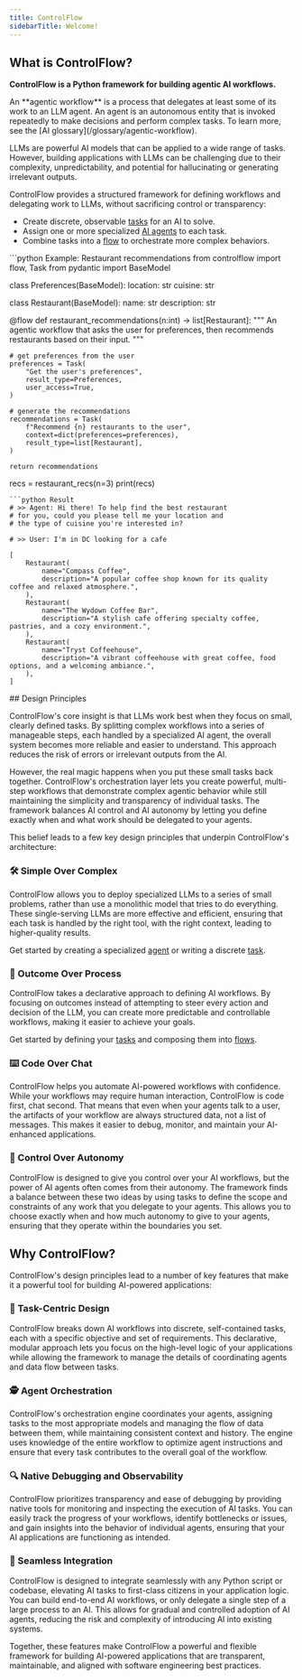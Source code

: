 ```yaml
---
title: ControlFlow
sidebarTitle: Welcome!
---
```


## What is ControlFlow?

**ControlFlow is a Python framework for building agentic AI workflows.**

<Note>
An **agentic workflow** is a process that delegates at least some of its work to an LLM agent. An agent is an autonomous entity that is invoked repeatedly to make decisions and perform complex tasks. To learn more, see the [AI glossary](/glossary/agentic-workflow).
</Note>

LLMs are powerful AI models that can be applied to a wide range of tasks. However, building applications with LLMs can be challenging due to their complexity, unpredictability, and potential for hallucinating or generating irrelevant outputs.

ControlFlow provides a structured framework for defining workflows and delegating work to LLMs, without sacrificing control or transparency:


- Create discrete, observable [tasks](/concepts/tasks) for an AI to solve.
- Assign one or more specialized [AI agents](/concepts/agents) to each task.
- Combine tasks into a [flow](/concepts/flows) to orchestrate more complex behaviors.



<CodeGroup>
```python Example: Restaurant recommendations
from controlflow import flow, Task
from pydantic import BaseModel

class Preferences(BaseModel):
    location: str
    cuisine: str

class Restaurant(BaseModel):
    name: str
    description: str

@flow
def restaurant_recommendations(n:int) -> list[Restaurant]:
    """
    An agentic workflow that asks the user for preferences, 
    then recommends restaurants based on their input.
    """
    
    # get preferences from the user
    preferences = Task(
        "Get the user's preferences", 
        result_type=Preferences, 
        user_access=True,
    )
    
    # generate the recommendations
    recommendations = Task(
        f"Recommend {n} restaurants to the user", 
        context=dict(preferences=preferences),
        result_type=list[Restaurant], 
    )

    return recommendations

recs = restaurant_recs(n=3)
print(recs)
```
```python Result
# >> Agent: Hi there! To help find the best restaurant 
# for you, could you please tell me your location and 
# the type of cuisine you're interested in?

# >> User: I'm in DC looking for a cafe

[
    Restaurant(
        name="Compass Coffee",
        description="A popular coffee shop known for its quality coffee and relaxed atmosphere.",
    ),
    Restaurant(
        name="The Wydown Coffee Bar",
        description="A stylish cafe offering specialty coffee, pastries, and a cozy environment.",
    ),
    Restaurant(
        name="Tryst Coffeehouse",
        description="A vibrant coffeehouse with great coffee, food options, and a welcoming ambiance.",
    ),
]
```
</CodeGroup>
## Design Principles

ControlFlow's core insight is that LLMs work best when they focus on small, clearly defined tasks. By splitting complex workflows into a series of manageable steps, each handled by a specialized AI agent, the overall system becomes more reliable and easier to understand. This approach reduces the risk of errors or irrelevant outputs from the AI.

However, the real magic happens when you put these small tasks back together. ControlFlow's orchestration layer lets you create powerful, multi-step workflows that demonstrate complex agentic behavior while still maintaining the simplicity and transparency of individual tasks. The framework balances AI control and AI autonomy by letting you define exactly when and what work should be delegated to your agents.

This belief leads to a few key design principles that underpin ControlFlow's architecture:

### 🛠️ Simple Over Complex

ControlFlow allows you to deploy specialized LLMs to a series of small problems, rather than use a monolithic model that tries to do everything. These single-serving LLMs are more effective and efficient, ensuring that each task is handled by the right tool, with the right context, leading to higher-quality results.

Get started by creating a specialized [agent](/concepts/agents) or writing a discrete [task](/concepts/tasks).


### 🎯 Outcome Over Process

ControlFlow takes a declarative approach to defining AI workflows. By focusing on outcomes instead of attempting to steer every action and decision of the LLM, you can create more predictable and controllable workflows, making it easier to achieve your goals.

Get started by defining your [tasks](/concepts/tasks) and composing them into [flows](/concepts/flows).

### ⌨️ Code Over Chat

ControlFlow helps you automate AI-powered workflows with confidence. While your workflows may require human interaction, ControlFlow is code first, chat second. That means that even when your agents talk to a user, the artifacts of your workflow are always structured data, not a list of messages. This makes it easier to debug, monitor, and maintain your AI-enhanced applications.

### 🦾 Control Over Autonomy

ControlFlow is designed to give you control over your AI workflows, but the power of AI agents often comes from their autonomy. The framework finds a balance between these two ideas by using tasks to define the scope and constraints of any work that you delegate to your agents. This allows you to choose exactly when and how much autonomy to give to your agents, ensuring that they operate within the boundaries you set.

## Why ControlFlow?

ControlFlow's design principles lead to a number of key features that make it a powerful tool for building AI-powered applications:

### 🧩 Task-Centric Design

ControlFlow breaks down AI workflows into discrete, self-contained tasks, each with a specific objective and set of requirements. This declarative, modular approach lets you focus on the high-level logic of your applications while allowing the framework to manage the details of coordinating agents and data flow between tasks.

### 🕵️ Agent Orchestration

ControlFlow's orchestration engine coordinates your agents, assigning tasks to the most appropriate models and managing the flow of data between them, while maintaining consistent context and history. The engine uses knowledge of the entire workflow to optimize agent instructions and ensure that every task contributes to the overall goal of the workflow.

### 🔍 Native Debugging and Observability

ControlFlow prioritizes transparency and ease of debugging by providing native tools for monitoring and inspecting the execution of AI tasks. You can easily track the progress of your workflows, identify bottlenecks or issues, and gain insights into the behavior of individual agents, ensuring that your AI applications are functioning as intended.

### 🤝 Seamless Integration

ControlFlow is designed to integrate seamlessly with any Python script or codebase, elevating AI tasks to first-class citizens in your application logic. You can build end-to-end AI workflows, or only delegate a single step of a large process to an AI. This allows for gradual and controlled adoption of AI agents, reducing the risk and complexity of introducing AI into existing systems.

Together, these features make ControlFlow a powerful and flexible framework for building AI-powered applications that are transparent, maintainable, and aligned with software engineering best practices.
